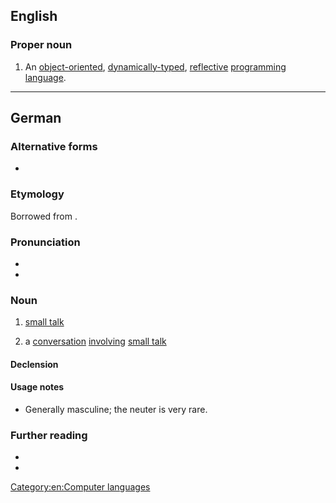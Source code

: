 {{also|smalltalk|small talk|small-talk|Small Talk}}
==English==
{{wikipedia}}

===Proper noun===
{{en-proper noun}}

# {{lb|en|computing}} An [[object-oriented]], [[dynamically-typed]], [[reflective]] [[programming language]].

[[Category:en:Computer languages]]

----

==German==

===Alternative forms===
* {{alter|de|Small Talk}}

===Etymology===
Borrowed from {{bor|de|en|small talk}}.

===Pronunciation===
* {{IPA|de|/ˈsmɔːlˌtɔːk/|/ˈsmɔlˌtoːk/}}
* {{audio|de|De-Smalltalk.ogg|Audio}}

===Noun===
{{de-noun|m:n[rare],s,s}}

# [[small talk]]
#: {{syn|de|Plauderei}}
# a [[conversation]] [[involve|involving]] [[small talk]]
#: {{syn|de|Plauderei}}

====Declension====
{{de-ndecl|m:n[rare],s,s}}

====Usage notes====
* Generally masculine; the neuter is very rare.

===Further reading===
* {{R:Duden|Small_Talk}}
* {{R:DWDS}}

{{C|de|Talking}}